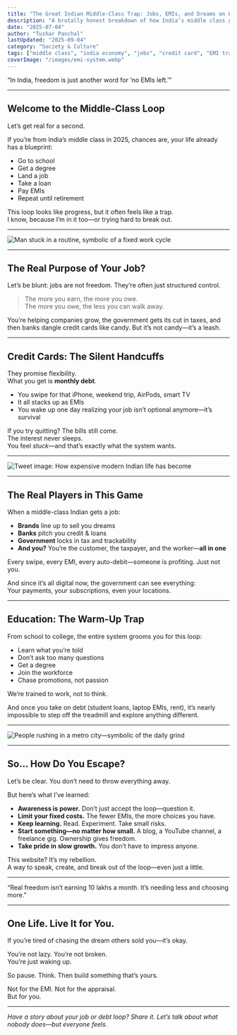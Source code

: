 ```yaml
---
title: "The Great Indian Middle-Class Trap: Jobs, EMIs, and Dreams on Hold"
description: "A brutally honest breakdown of how India’s middle class gets stuck in the loop of jobs, loans, and quiet desperation—and how to break free without losing your mind."
date: "2025-07-04"
author: "Tushar Panchal"
lastUpdated: "2025-09-04"
category: "Society & Culture"
tags: ["middle class", "india economy", "jobs", "credit card", "EMI trap", "life lessons", "escape the system"]
coverImage: "/images/emi-system.webp"
---
```



<Quote>
“In India, freedom is just another word for ‘no EMIs left.’”
</Quote>

---

## Welcome to the Middle-Class Loop

Let’s get real for a second.

If you’re from India’s middle class in 2025, chances are, your life already has a blueprint:

- Go to school  
- Get a degree  
- Land a job  
- Take a loan  
- Pay EMIs  
- Repeat until retirement

This loop looks like progress, but it often feels like a trap.  
I know, because I’m in it too—or trying hard to break out.

---

<Image
  src="/images/plodder.webp"
  alt="Man stuck in a routine, symbolic of a fixed work cycle"
  width={800}
  height={400}
  className="rounded-xl mx-auto my-6 shadow-lg"
/>

---

## The Real Purpose of Your Job?

Let’s be blunt: jobs are not freedom. They’re often just structured control.

> The more you earn, the more you owe.  
> The more you owe, the less you can walk away.

You’re helping companies grow, the government gets its cut in taxes, and then banks dangle credit cards like candy. But it’s not candy—it’s a leash.

---

## Credit Cards: The Silent Handcuffs

They promise flexibility.  
What you get is **monthly debt**.

- You swipe for that iPhone, weekend trip, AirPods, smart TV  
- It all stacks up as EMIs  
- You wake up one day realizing your job isn’t optional anymore—it’s survival

If you try quitting? The bills still come.  
The interest never sleeps.  
You feel *stuck*—and that’s exactly what the system wants.

---

<Image
  src="/images/tweet.webp"
  alt="Tweet image: How expensive modern Indian life has become"
  width={800}
  height={400}
  className="rounded-xl mx-auto my-6 shadow-lg"
/>

---

## The Real Players in This Game

When a middle-class Indian gets a job:

- **Brands** line up to sell you dreams  
- **Banks** pitch you credit & loans  
- **Government** locks in tax and trackability  
- **And you?** You’re the customer, the taxpayer, and the worker—**all in one**

Every swipe, every EMI, every auto-debit—someone is profiting. Just not you.

And since it’s all digital now, the government can see everything:  
Your payments, your subscriptions, even your locations.

---

## Education: The Warm-Up Trap

From school to college, the entire system grooms you for this loop:

- Learn what you’re told  
- Don’t ask too many questions  
- Get a degree  
- Join the workforce  
- Chase promotions, not passion

We’re trained to work, not to think.

And once you take on debt (student loans, laptop EMIs, rent), it’s nearly impossible to step off the treadmill and explore anything different.

---

<Image
  src="/images/rushing.webp"
  alt="People rushing in a metro city—symbolic of the daily grind"
  width={800}
  height={400}
  className="rounded-xl mx-auto my-6 shadow-lg"
/>

---

## So… How Do You Escape?

Let’s be clear. You don’t need to throw everything away.

But here’s what I’ve learned:

- **Awareness is power.** Don’t just accept the loop—question it.
- **Limit your fixed costs.** The fewer EMIs, the more choices you have.
- **Keep learning.** Read. Experiment. Take small risks.
- **Start something—no matter how small.** A blog, a YouTube channel, a freelance gig. Ownership gives freedom.
- **Take pride in slow growth.** You don’t have to impress anyone.

This website? It’s my rebellion.  
A way to speak, create, and break out of the loop—even just a little.

---

<Quote>
“Real freedom isn’t earning 10 lakhs a month. It’s needing less and choosing more.”
</Quote>

---

## One Life. Live It for You.

If you’re tired of chasing the dream others sold you—it’s okay.

You’re not lazy. You’re not broken.  
You’re just waking up.

So pause. Think. Then build something that’s yours.

Not for the EMI. Not for the appraisal.  
But for you.

---

*Have a story about your job or debt loop? Share it. Let’s talk about what nobody does—but everyone feels.*
